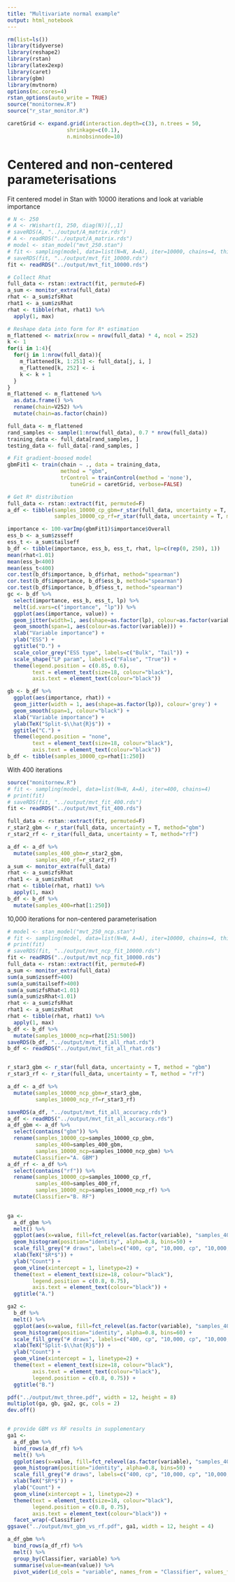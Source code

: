 ```yaml
---
title: "Multivariate normal example"
output: html_notebook
---
```


```r
rm(list=ls())
library(tidyverse)
library(reshape2)
library(rstan)
library(latex2exp)
library(caret)
library(gbm)
library(mvtnorm)
options(mc.cores=4)
rstan_options(auto_write = TRUE)
source("monitornew.R")
source("r_star_monitor.R")

caretGrid <- expand.grid(interaction.depth=c(3), n.trees = 50,
                   shrinkage=c(0.1),
                   n.minobsinnode=10)
```

# Centered and non-centered parameterisations
Fit centered model in Stan with 10000 iterations and look at variable importance
```r
# N <- 250
# A <- rWishart(1, 250, diag(N))[,,1]
# saveRDS(A, "../output/A_matrix.rds")
# A <- readRDS("../output/A_matrix.rds")
# model <- stan_model("mvt_250.stan")
# fit <- sampling(model, data=list(N=N, A=A), iter=10000, chains=4, thin=5)
# saveRDS(fit, "../output/mvt_fit_10000.rds")
fit <- readRDS("../output/mvt_fit_10000.rds")

# Collect Rhat
full_data <- rstan::extract(fit, permuted=F)
a_sum <- monitor_extra(full_data)
rhat <- a_sum$zfsRhat
rhat1 <- a_sum$zsRhat
rhat <- tibble(rhat, rhat1) %>% 
  apply(1, max)

# Reshape data into form for R* estimation
m_flattened <- matrix(nrow = nrow(full_data) * 4, ncol = 252)
k <- 1
for(i in 1:4){
  for(j in 1:nrow(full_data)){
    m_flattened[k, 1:251] <- full_data[j, i, ]
    m_flattened[k, 252] <- i
    k <- k + 1
  }
}
m_flattened <- m_flattened %>% 
  as.data.frame() %>% 
  rename(chain=V252) %>% 
  mutate(chain=as.factor(chain))

full_data <- m_flattened
rand_samples <- sample(1:nrow(full_data), 0.7 * nrow(full_data))
training_data <- full_data[rand_samples, ]
testing_data <- full_data[-rand_samples, ]

# Fit gradient-boosed model
gbmFit1 <- train(chain ~ ., data = training_data, 
                 method = "gbm",
                 trControl = trainControl(method = 'none'), 
                    tuneGrid = caretGrid, verbose=FALSE)

# Get R* distribution
full_data <- rstan::extract(fit, permuted=F)
a_df <- tibble(samples_10000_cp_gbm=r_star(full_data, uncertainty = T, method="gbm"),
               samples_10000_cp_rf=r_star(full_data, uncertainty = T, method="rf"))

importance <- 100-varImp(gbmFit1)$importance$Overall
ess_b <- a_sum$zsseff
ess_t <- a_sum$tailseff
b_df <- tibble(importance, ess_b, ess_t, rhat, lp=c(rep(0, 250), 1))
mean(rhat<1.01)
mean(ess_b<400)
mean(ess_t<400)
cor.test(b_df$importance, b_df$rhat, method="spearman")
cor.test(b_df$importance, b_df$ess_b, method="spearman")
cor.test(b_df$importance, b_df$ess_t, method="spearman")
gc <- b_df %>%
  select(importance, ess_b, ess_t, lp) %>% 
  melt(id.vars=c("importance", "lp")) %>% 
  ggplot(aes(importance, value)) +
  geom_jitter(width=1, aes(shape=as.factor(lp), colour=as.factor(variable))) +
  geom_smooth(span=1, aes(colour=as.factor(variable))) +
  xlab("Variable importance") +
  ylab("ESS") +
  ggtitle("D.") +
  scale_color_grey("ESS type", labels=c("Bulk", "Tail")) +
  scale_shape("LP param", labels=c("False", "True")) +
  theme(legend.position = c(0.85, 0.6),
        text = element_text(size=18, colour="black"),
        axis.text = element_text(colour="black"))

gb <- b_df %>%
  ggplot(aes(importance, rhat)) +
  geom_jitter(width = 1, aes(shape=as.factor(lp)), colour='grey') +
  geom_smooth(span=1, colour="black") +
  xlab("Variable importance") +
  ylab(TeX("Split-$\\hat{R}$")) +
  ggtitle("C.") +
  theme(legend.position = "none",
        text = element_text(size=18, colour="black"),
        axis.text = element_text(colour="black"))
b_df <- tibble(samples_10000_cp=rhat[1:250])
```

With 400 iterations
```r
source("monitornew.R")
# fit <- sampling(model, data=list(N=N, A=A), iter=400, chains=4)
# print(fit)
# saveRDS(fit, "../output/mvt_fit_400.rds")
fit <- readRDS("../output/mvt_fit_400.rds")

full_data <- rstan::extract(fit, permuted=F)
r_star2_gbm <- r_star(full_data, uncertainty = T, method="gbm")
r_star2_rf <- r_star(full_data, uncertainty = T, method="rf")

a_df <- a_df %>%
  mutate(samples_400_gbm=r_star2_gbm,
         samples_400_rf=r_star2_rf)
a_sum <- monitor_extra(full_data)
rhat <- a_sum$zfsRhat
rhat1 <- a_sum$zsRhat
rhat <- tibble(rhat, rhat1) %>% 
  apply(1, max)
b_df <- b_df %>%
  mutate(samples_400=rhat[1:250])
```

10,000 iterations for non-centered parameterisation
```r
# model <- stan_model("mvt_250_ncp.stan")
# fit <- sampling(model, data=list(N=N, A=A), iter=10000, chains=4, thin=5)
# print(fit)
# saveRDS(fit, "../output/mvt_ncp_fit_10000.rds")
fit <- readRDS("../output/mvt_ncp_fit_10000.rds")
full_data <- rstan::extract(fit, permuted=F)
a_sum <- monitor_extra(full_data)
sum(a_sum$zsseff>400)
sum(a_sum$tailseff>400)
sum(a_sum$zfsRhat<1.01)
sum(a_sum$zsRhat<1.01)
rhat <- a_sum$zfsRhat
rhat1 <- a_sum$zsRhat
rhat <- tibble(rhat, rhat1) %>% 
  apply(1, max)
b_df <- b_df %>%
  mutate(samples_10000_ncp=rhat[251:500])
saveRDS(b_df, "../output/mvt_fit_all_rhat.rds")
b_df <- readRDS("../output/mvt_fit_all_rhat.rds")


r_star3_gbm <- r_star(full_data, uncertainty = T, method = "gbm")
r_star3_rf <- r_star(full_data, uncertainty = T, method = "rf")

a_df <- a_df %>%
  mutate(samples_10000_ncp_gbm=r_star3_gbm,
         samples_10000_ncp_rf=r_star3_rf)

saveRDS(a_df, "../output/mvt_fit_all_accuracy.rds")
a_df <- readRDS("../output/mvt_fit_all_accuracy.rds")
a_df_gbm <- a_df %>%
  select(contains("gbm")) %>% 
  rename(samples_10000_cp=samples_10000_cp_gbm,
         samples_400=samples_400_gbm,
         samples_10000_ncp=samples_10000_ncp_gbm) %>% 
  mutate(Classifier="A. GBM")
a_df_rf <- a_df %>%
  select(contains("rf")) %>% 
  rename(samples_10000_cp=samples_10000_cp_rf,
         samples_400=samples_400_rf,
         samples_10000_ncp=samples_10000_ncp_rf) %>% 
  mutate(Classifier="B. RF")
  

ga <- 
  a_df_gbm %>% 
  melt() %>% 
  ggplot(aes(x=value, fill=fct_relevel(as.factor(variable), "samples_400", "samples_10000_cp", "samples_10000_ncp"))) +
  geom_histogram(position="identity", alpha=0.8, bins=50) +
  scale_fill_grey("# draws", labels=c("400, cp", "10,000, cp", "10,000, ncp")) +
  xlab(TeX("$R*$")) +
  ylab("Count") +
  geom_vline(xintercept = 1, linetype=2) +
  theme(text = element_text(size=18, colour="black"),
        legend.position = c(0.8, 0.75),
        axis.text = element_text(colour="black")) +
  ggtitle("A.")

ga2 <- 
  b_df %>% 
  melt() %>% 
  ggplot(aes(x=value, fill=fct_relevel(as.factor(variable), "samples_400", "samples_10000_cp", "samples_10000_ncp"))) +
  geom_histogram(position="identity", alpha=0.8, bins=60) +
  scale_fill_grey("# draws", labels=c("400, cp", "10,000, cp", "10,000, ncp")) +
  xlab(TeX("Split-$\\hat{R}$")) +
  ylab("Count") +
  geom_vline(xintercept = 1, linetype=2) +
  theme(text = element_text(size=18, colour="black"),
        axis.text = element_text(colour="black"),
        legend.position = c(0.8, 0.75)) +
  ggtitle("B.")

pdf("../output/mvt_three.pdf", width = 12, height = 8)
multiplot(ga, gb, ga2, gc, cols = 2)
dev.off()


# provide GBM vs RF results in supplementary
ga1 <- 
  a_df_gbm %>% 
  bind_rows(a_df_rf) %>% 
  melt() %>% 
  ggplot(aes(x=value, fill=fct_relevel(as.factor(variable), "samples_400", "samples_10000_cp", "samples_10000_ncp"))) +
  geom_histogram(position="identity", alpha=0.8, bins=50) +
  scale_fill_grey("# draws", labels=c("400, cp", "10,000, cp", "10,000, ncp")) +
  xlab(TeX("$R*$")) +
  ylab("Count") +
  geom_vline(xintercept = 1, linetype=2) +
  theme(text = element_text(size=18, colour="black"),
        legend.position = c(0.8, 0.75),
        axis.text = element_text(colour="black")) +
  facet_wrap(~Classifier)
ggsave("../output/mvt_gbm_vs_rf.pdf", ga1, width = 12, height = 4)

a_df_gbm %>% 
  bind_rows(a_df_rf) %>% 
  melt() %>% 
  group_by(Classifier, variable) %>% 
  summarise(value=mean(value)) %>% 
  pivot_wider(id_cols = "variable", names_from = "Classifier", values_from = "value")
```

